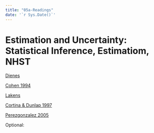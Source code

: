 ```yaml
---
title: "05a-Readings"
date: '`r Sys.Date()`'
---
```


# Estimation and Uncertainty: Statistical Inference, Estimatiom, NHST

[Dienes](/readings_pdf/NP-inference.pdf)

[Cohen 1994](/readings_pdf/cohen_earth.pdf)

[Lakens](https://lakens.github.io/statistical_inferences/pvalue.html)

[Cortina & Dunlap 1997](/readings_pdf/CopyOfcortina and Dunlop 1997 significance testing p value.pdf)

[Perezgonzalez 2005](readings_pdf/fneymanpearson.pdf)

Optional: 




